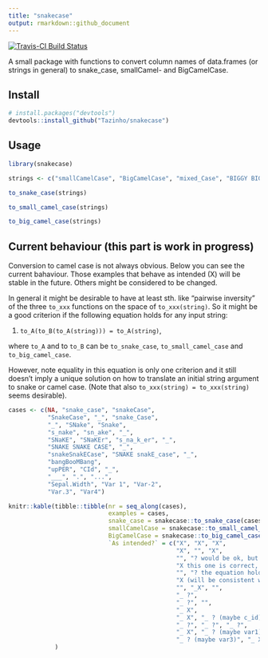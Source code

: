 ```yaml
---
title: "snakecase"
output: rmarkdown::github_document
---
```


[![Travis-CI Build Status](https://travis-ci.org/Tazinho/snakecase.svg?branch=master)](https://travis-ci.org/Tazinho/snakecase)

A small package with functions to convert column names of data.frames (or strings
in general) to snake_case, smallCamel- and BigCamelCase.

## Install

```r
# install.packages("devtools")
devtools::install_github("Tazinho/snakecase")
```

## Usage

```r
library(snakecase)

strings <- c("smallCamelCase", "BigCamelCase", "mixed_Case", "BIGGY BIGGY BIGGY", NA)

to_snake_case(strings)

to_small_camel_case(strings)

to_big_camel_case(strings)
```

## Current behaviour (this part is work in progress)

Conversion to camel case is not always obvious. Below you can see the current bahaviour. Those examples that behave as intended (X) will be stable in the future.
Others might be considered to be changed.

In general it might be desirable to have at least sth. like "pairwise inversity" of the three `to_xxx` functions on the space of `to_xxx(string)`. So it might be a good criterion if the following equation holds for any input string:

1. `to_A(to_B(to_A(string))) = to_A(string)`,

where `to_A` and to `to_B` can be `to_snake_case`, `to_small_camel_case` and `to_big_camel_case`.

However, note equality in this equation is only one criterion and it still doesn't
imply a unique solution on how to translate an initial string argument to snake or camel case. (Note that also `to_xxx(string) = to_xxx(string)` seems desirable).

```r
cases <- c(NA, "snake_case", "snakeCase",
           "SnakeCase", "_", "snake_Case", 
           "_", "SNake", "Snake",
           "s_nake", "sn_ake", "_",
           "SNaKE", "SNaKEr", "s_na_k_er", "_",
           "SNAKE SNAKE CASE", "_",
           "snakeSnakECase", "SNAKE snakE_case", "_",
           "bangBooMBang",
           "upPER", "CId", "_",
           "___", ".", "...",
           "Sepal.Width", "Var 1", "Var-2",
           "Var.3", "Var4")

knitr::kable(tibble::tibble(nr = seq_along(cases),
                            examples = cases,
                            snake_case = snakecase::to_snake_case(cases),
                            smallCamelCase = snakecase::to_small_camel_case(cases),
                            BigCamelCase = snakecase::to_big_camel_case(cases),
                            `As intended?` = c("X", "X", "X", 
                                               "X", "", "X",
                                               "", "? would be ok, but maybe sn_ake or s_nake...-> must be s_nake, because of 10", "X",
                                               "X this one is correct, but it implies that 8 has to be translated to s_nake (otherwise the equation above does not hold)", "X",
                                               "", "? the equation holds, but...hm.., better s_na_ke (would be consistent with 8 and 10 and still allow for capital letter stuff below)", "? the equation holds, but better s_na_k_er, to be consistent with changes (8,10,13)",
                                               "X (will be consistent with a change to 14)",
                                               "", "_X", "",
                                               "_ ?",
                                               "_ ?", "",
                                               "_ X",
                                               "_ X", "_ ? (maybe c_id)", "_ ?",
                                               "_ ?", "_ ?", "_ ?",
                                               "_ X", "_ ? (maybe var1)", "_ ?", 
                                               "_ ? (maybe var3)", "_ X"))
             )
```